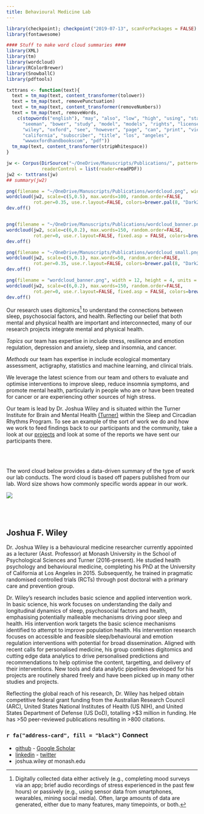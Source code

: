 ---
title: Behavioural Medicine Lab
---

```{r load_packages, message=FALSE, warning=FALSE, include=FALSE} 

library(checkpoint); checkpoint("2019-07-13", scanForPackages = FALSE)
library(fontawesome)

#### Stuff to make word cloud summaries #### 
library(XML)
library(tm)
library(wordcloud)
library(RColorBrewer)
library(SnowballC)
library(pdftools)

txttrans <- function(text){
  text = tm_map(text, content_transformer(tolower))
  text = tm_map(text, removePunctuation)
  text = tm_map(text, content_transformer(removeNumbers))
  text = tm_map(text, removeWords,
    c(stopwords("english"), "may", "also", "low", "high", "using", "stanton",
      "seeman", "bower", "study", "model", "models", "rights", "license",
      "wiley", "oxford", "see", "however", "page", "can", "print", "view",
      "california", "subscriber", "title", "los", "angeles",
      "wwwoxfordhandbookscom", "pdf"))
  tm_map(text, content_transformer(stripWhitespace))
}

jw <- Corpus(DirSource("~/OneDrive/Manuscripts/Publications/", pattern="pdf"),
             readerControl = list(reader=readPDF))
jw2 <- txttrans(jw)
## summary(jw2)

png(filename = "~/OneDrive/Manuscripts/Publications/wordcloud.png", width = 10, height = 10, units = "in", res = 400)
wordcloud(jw2, scale=c(5,0.5), max.words=100, random.order=FALSE,
          rot.per=0.35, use.r.layout=FALSE, colors=brewer.pal(8, "Dark2"))
dev.off()


png(filename = "~/OneDrive/Manuscripts/Publications/wordcloud_banner.png", width = 12, height = 4, units = "in", res = 400)
wordcloud(jw2, scale=c(6,0.2), max.words=150, random.order=FALSE,
          rot.per=0, use.r.layout=FALSE, fixed.asp = FALSE, colors=brewer.pal(8, "Dark2"))
dev.off()

png(filename = "~/OneDrive/Manuscripts/Publications/wordcloud_small.png", width = 5, height = 5, units = "in", res = 400)
wordcloud(jw2, scale=c(5,0.1), max.words=50, random.order=FALSE,
          rot.per=0.35, use.r.layout=FALSE, colors=brewer.pal(8, "Dark2"))
dev.off()

png(filename = "wordcloud_banner.png", width = 12, height = 4, units = "in", res = 400)
wordcloud(jw2, scale=c(6,0.2), max.words=150, random.order=FALSE,
          rot.per=0, use.r.layout=FALSE, fixed.asp = FALSE, colors=brewer.pal(8, "Dark2"))
dev.off()


```

Our research uses digitomics[^1] to understand the connections between
sleep, psychosocial factors, and health. Reflecting our belief that
both mental and physical health are important and interconnected, many
of our research projects integrate mental and physical health.

*Topics* our team has expertise in include stress, resilience
and emotion regulation, depression and anxiety, sleep and insomnia,
and cancer.

*Methods* our team has expertise in include ecological momentary
assessment, actigraphy, statistics and machine learning, and clinical
trials.

We leverage the latest science from our team and others to evaluate
and optimise interventions to improve sleep, reduce insomnia symptoms,
and promote mental health, particularly in people who are or have been
treated for cancer or are experiencing other sources of high stress.

Our team is lead by Dr. Joshua Wiley and is situated within the 
Turner Institute for Brain and Mental Health 
[(Turner)](https://www.monash.edu/turner-institute) 
within the Sleep and Circadian Rhythms Program. To see an example of
the sort of work we do and how we work to feed findings back to our
participants and the community, take a look at our
[projects](projects.html) and look at some of the reports we have sent 
our participants there.

<br></br>

The word cloud below provides a data-driven summary of the type
of work our lab conducts. The word cloud is based off papers published
from our lab. Word size shows how commonly specific words appear in
our work.

![](wordcloud_banner.png)

<br></br>

[^1]: Digitally collected data either actively (e.g., completing mood
    surveys via an app; brief audio recordings of stress experienced
    in the past few hours) or passively (e.g., using sensor data from
    smartphones, wearables, mining social media). Often, large amounts
    of data are generated, either due to many features, many
    timepoints, or both.

## Joshua F. Wiley

Dr. Joshua Wiley is a behavioural medicine researcher currently
appointed as a lecturer (Asst. Professor) at Monash University in the
School of Psychological Sciences and Turner (2016-present). He studied
health psychology and behavioural medicine, completing his PhD at the
University of California at Los Angeles in 2015. Subsequently, he
trained in pragmatic randomised controlled trials (RCTs) through post
doctoral with a primary care and prevention group.

Dr. Wiley's research includes basic science and applied intervention
work. In basic science, his work focuses on understanding the daily
and longitudinal dynamics of sleep, psychosocial factors and health,
emphasising potentially malleable mechanisms driving poor sleep and
health. His intervention work targets the basic science mechanisms
identified to attempt to improve population health. His intervention
research focuses on accessible and feasible sleep/behavioural and
emotion regulation interventions with potential for broad
dissemination. Aligned with recent calls for personalised medicine,
his group combines digitomics and cutting edge data analytics to drive
personalised predictions and recommendations to help optimise the
content, targetting, and delivery of their interventions. New tools 
and data analytic pipelines developed for his projects are routinely
shared freely and have been picked up in many other studies and
projects.

Reflecting the global reach of his research, Dr. Wiley has helped
obtain competitive federal grant funding from the Australian Research
Council (ARC), United States National Institutes of Health (US NIH),
and United States Department of Defense (US DoD), totalling >$3
million in funding. He has >50 peer-reviewed publications resulting in
>800 citations.

### `r fa("address-card", fill = "black")` Connect

  - <span class="fa fa-github"></span> 
    [github](https://github.com/jwiley) -  <span class="fa fa-google"></span> [Google Scholar](https://scholar.google.com/citations?user=bRG3LSQAAAAJ&hl=en)
  - <span class="fa fa-linkedin"></span> 
    [linkedin](https://www.linkedin.com/in/joshua-wiley-6a0b2278) - <span class="fa fa-twitter"></span> [twitter](http://twitter.com/WileyResearch)
  - <span class="fa fa-envelope"></span> joshua.wiley _at_ monash.edu
